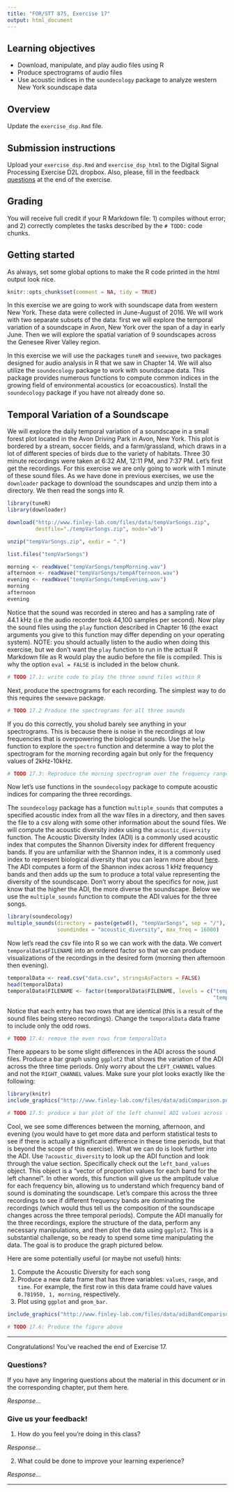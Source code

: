```yaml
---
title: "FOR/STT 875, Exercise 17"
output: html_document
---
```


## Learning objectives
  + Download, manipulate, and play audio files using R
  + Produce spectrograms of audio files
  + Use acoustic indices in the `soundecology` package to analyze western New York soundscape data
  
## Overview
Update the `exercise_dsp.Rmd` file.

## Submission instructions
Upload your `exercise_dsp.Rmd` and `exercise_dsp_html` to the Digital Signal Processing Exercise D2L dropbox. Also, please, fill in the feedback [questions](#questions) at the end of the exercise. 

## Grading
You will receive full credit if your R Markdown file: 1) compiles without error; and 2) correctly completes the tasks described by the `# TODO:` code chunks. 

## Getting started
As always, set some global options to make the R code printed in the html output look nice.

```r
knitr::opts_chunk$set(comment = NA, tidy = TRUE)
```

In this exercise we are going to work with soundscape data from western New York. These data were collected in June-August of 2016. We will work with two separate subsets of the data: first we will explore the temporal variation of a soundscape in Avon, New York over the span of a day in early June. Then we will explore the spatial variation of 9 soundscapes across the Genesee River Valley region. 

In this exercise we will use the packages `tuneR` and `seewave`, two packages designed for audio analysis in R that we saw in Chapter 14. We will also utilize the `soundecology` package to work with soundscape data. This package provides numerous functions to compute common indices in the growing field of environmental acoustics (or ecoacoustics). Install the `soundecology` package if you have not already done so. 

## Temporal Variation of a Soundscape

We will explore the daily temporal variation of a soundscape in a small forest plot located in the Avon Driving Park in Avon, New York. This plot is bordered by a stream, soccer fields, and a farm/grassland, which draws in a lot of different species of birds due to the variety of habitats. Three 30 minute recordings were taken at 6:32 AM, 12:11 PM, and 7:37 PM. Let's first get the recordings. For this exercise we are only going to work with 1 minute of these sound files. As we have done in previous exercises, we use the `downloader` package to download the soundscapes and unzip them into a directory. We then read the songs into R. 

```r
library(tuneR)
library(downloader)

download("http://www.finley-lab.com/files/data/tempVarSongs.zip", 
         destfile="./tempVarSongs.zip", mode="wb") 

unzip("tempVarSongs.zip", exdir = ".")

list.files("tempVarSongs")

morning <- readWave("tempVarSongs/tempMorning.wav")
afternoon <- readWave("tempVarSongs/tempAfternoon.wav")
evening <- readWave("tempVarSongs/tempEvening.wav")
morning
afternoon
evening
```

Notice that the sound was recorded in stereo and has a sampling rate of 44.1 kHz (i.e the audio recorder took 44,100 samples per second). Now play the sound files using the `play` function described in Chapter 16 (the exact arguments you give to this function may differ depending on your operating system). NOTE: you should actually listen to the audio when doing this exercise, but we don't want the `play` function to run in the actual R Markdown file as R would play the audio before the file is compiled. This is why the option `eval = FALSE` is included in the below chunk. 

```r
# TODO 17.1: write code to play the three sound files within R
```

Next, produce the spectrograms for each recording. The simplest way to do this requires the `seewave` package.

```r
# TODO 17.2 Produce the spectrograms for all three sounds
```

If you do this correctly, you sholud barely see anything in your spectrograms. This is because there is noise in the recordings at low frequencies that is overpowering the biological sounds. Use the `help` function to explore the `spectro` function and determine a way to plot the spectrogram for the morning recording again but only for the frequency values of 2kHz-10kHz. 

```r
# TODO 17.3: Reproduce the morning spectrogram over the frequency range 2kHz - 10kHz.
```

Now let's use functions in the `soundecology` package to compute acoustic indices for comparing the three recordings. 

The `soundecology` package has a function `multiple_sounds` that computes a specified acoustic index from all the wav files in a directory, and then saves the file to a csv along with some other information about the sound files. We will compute the acoustic diversity index using the `acoustic_diversity` function. The Acoustic Diversity Index (ADI) is a commonly used acoustic index that computes the Shannon Diversity index for different frequency bands. If you are unfamiliar with the Shannon index, it is a commonly used index to represent biological diversity that you can learn more about [here](https://en.wikipedia.org/wiki/Diversity_index#Shannon_index). The ADI computes a form of the Shannon index across 1 kHz frequency bands and then adds up the sum to produce a total value representing the diversity of the soundscape. Don't worry about the specifics for now, just know that the higher the ADI, the more diverse the soundscape. Below we use the `multiple_sounds` function to compute the ADI values for the three songs.

```r
library(soundecology)
multiple_sounds(directory = paste(getwd(), "tempVarSongs", sep = "/"), resultfile = "data.csv", 
                soundindex = "acoustic_diversity", max_freq = 16000)
```

Now let's read the csv file into R so we can work with the data. We convert `temporalData$FILENAME` into an ordered factor so that we can produce visualizations of the recordings in the desired form (morning then afternoon then evening). 
```r
temporalData <- read.csv("data.csv", stringsAsFactors = FALSE)
head(temporalData)
temporalData$FILENAME <- factor(temporalData$FILENAME, levels = c("tempMorning.wav", "tempAfternoon.wav", 
                                                                  "tempEvening.wav"), ordered = TRUE)
```

Notice that each entry has two rows that are identical (this is a result of the sound files being stereo recordings). Change the `temporalData` data frame to include only the odd rows. 

```r
# TODO 17.4: remove the even rows from temporalData
```

There appears to be some slight differences in the ADI across the sound files. Produce a bar graph using `ggplot2` that shows the variation of the ADI across the three time periods. Only worry about the `LEFT_CHANNEL` values and not the `RIGHT_CHANNEL` values. Make sure your plot looks exactly like the following: 

```r
library(knitr)
include_graphics("http://www.finley-lab.com/files/data/adiComparison.png") 
```

```r
# TODO 17.5: produce a bar plot of the left channel ADI values across the three time periods
```

Cool, we see some differences between the morning, afternoon, and evening (you would have to get more data and perform statistical tests to see if there is actually a significant difference in these time periods, but that is beyond the scope of this exercise). What we can do is look further into the ADI. Use `?acoustic_diversity` to look up the ADI function and look through the value section. Specifically check out the `left_band_values` object. This object is a "vector of proportion values for each band for the left channel". In other words, this function will give us the amplitude value for each frequency bin, allowing us to understand which frequency band of sound is dominating the soundscape. Let's compare this across the three recordings to see if different frequency bands are dominating the recordings (which would thus tell us the composition of the soundscape changes across the three temporal periods). Compute the ADI manually for the three recordings, explore the structure of the data, perform any necessary manipulations, and then plot the data using `ggplot2`. This is a substantial challenge, so be ready to spend some time manipulating the data. The goal is to produce the graph pictured below. 

Here are some potentially useful (or maybe not useful) hints: 

1. Compute the Acoustic Diversity for each song
2. Produce a new data frame that has three variables: `values`, `range`, and `time`. For example, the first row in this data frame could have values `0.781950, 1, morning`, respectively. 
3. Plot using `ggplot` and `geom_bar`. 



```r
include_graphics("http://www.finley-lab.com/files/data/adiBandComparison.png") 
```

```r
# TODO 17.6: Produce the figure above
```

******

Congratulations! You've reached the end of Exercise 17.

### Questions?

If you have any lingering questions about the material in this document or in the corresponding chapter, put them here.

*Response...*


### Give us your feedback!

1.  How do you feel you're doing in this class?

*Response...*

2.  What could be done to improve your learning experience?

*Response...*

*******
